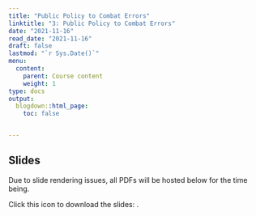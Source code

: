 ```yaml
---
title: "Public Policy to Combat Errors"
linktitle: "3: Public Policy to Combat Errors"
date: "2021-11-16"
read_date: "2021-11-16"
draft: false
lastmod: "`r Sys.Date()`"
menu:
  content:
    parent: Course content
    weight: 1
type: docs
output:
  blogdown::html_page:
    toc: false


---
```


## Slides

Due to slide rendering issues, all PDFs will be hosted below for the time being.

Click this icon to download the slides: [<i class="fas fa-file-download"></i>](/ps/EC404_Lecture5.pdf).
